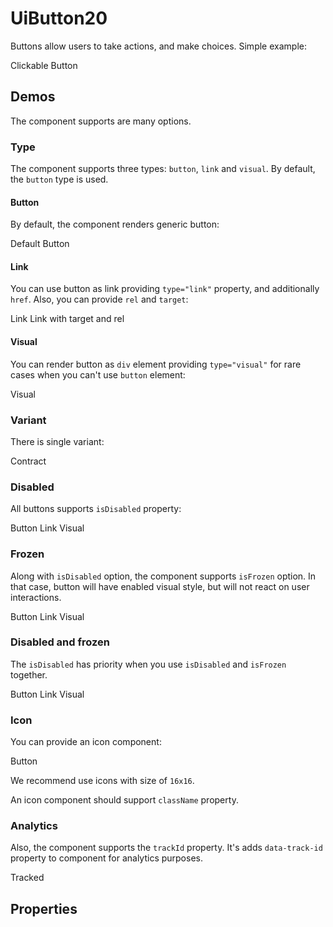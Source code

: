 


<Meta title="UiButton20/Docs" />

# UiButton20

Buttons allow users to take actions, and make choices. Simple example:

<Canvas className={contractBackground}>
  <UiButton20 variant="contract">Clickable Button</UiButton20>
</Canvas>

## Demos

The component supports are many options.

### Type

The component supports three types: `button`, `link` and `visual`. By default, the `button` type is used.

#### Button

By default, the component renders generic button:

<Canvas className={contractBackground}>
  <UiButton20 variant="contract">Default</UiButton20>
  <UiButton20 type="button" variant="contract">Button</UiButton20>
</Canvas>

#### Link

You can use button as link providing `type="link"` property, and additionally `href`. Also, you can provide `rel` and `target`:

<Canvas className={contractBackground}>
  <UiButton20 href="#" type="link" variant="contract">Link</UiButton20>
  <UiButton20 href="#" rel="noreferrer noopener" target="_blank" type="link" variant="contract">Link with target and rel</UiButton20>
</Canvas>

#### Visual

You can render button as `div` element providing `type="visual"` for rare cases when you can't use `button` element:

<Canvas className={contractBackground}>
  <UiButton20 type="visual" variant="contract">Visual</UiButton20>
</Canvas>

### Variant

There is single variant:

<Canvas className={contractBackground}>
  <UiButton20 variant="contract">Contract</UiButton20>
</Canvas>

### Disabled

All buttons supports `isDisabled` property:

<Canvas className={contractBackground}>
  <UiButton20 isDisabled type="button" variant="contract">Button</UiButton20>
  <UiButton20 href="#" isDisabled type="link" variant="contract">Link</UiButton20>
  <UiButton20 isDisabled type="visual" variant="contract">Visual</UiButton20>
</Canvas>

### Frozen

Along with `isDisabled` option, the component supports `isFrozen` option. In that case, button will have enabled visual
style, but will not react on user interactions.

<Canvas className={contractBackground}>
  <UiButton20 isFrozen type="button" variant="contract">Button</UiButton20>
  <UiButton20 href="#" isFrozen type="link" variant="contract">Link</UiButton20>
  <UiButton20 isFrozen type="visual" variant="contract">Visual</UiButton20>
</Canvas>

### Disabled and frozen

The `isDisabled` has priority when you use `isDisabled` and `isFrozen` together.

<Canvas className={contractBackground}>
  <UiButton20 isDisabled isFrozen type="button" variant="contract">Button</UiButton20>
  <UiButton20 isDisabled isFrozen href="#" type="link" variant="contract">Link</UiButton20>
  <UiButton20 isDisabled isFrozen type="visual" variant="contract">Visual</UiButton20>
</Canvas>

### Icon

You can provide an icon component:

<Canvas className={contractBackground}>
  <UiButton20 icon={AddIcon} variant="contract">Button</UiButton20>
</Canvas>

We recommend use icons with size of `16x16`.

An icon component should support `className` property.

### Analytics

Also, the component supports the `trackId` property. It's adds `data-track-id` property to component for analytics
purposes.

<Canvas className={contractBackground}>
  <UiButton20 trackId="my-track-id" type="button" variant="contract">Tracked</UiButton20>
</Canvas>

## Properties

<ArgsTable of={UiButton20} />
